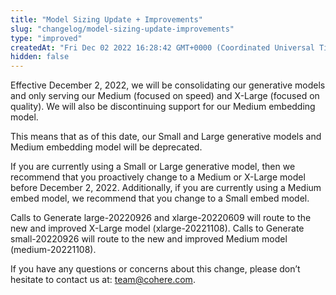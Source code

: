 ```yaml
---
title: "Model Sizing Update + Improvements"
slug: "changelog/model-sizing-update-improvements"
type: "improved"
createdAt: "Fri Dec 02 2022 16:28:42 GMT+0000 (Coordinated Universal Time)"
hidden: false
---
```

Effective December 2, 2022, we will be consolidating our generative models and only serving our Medium (focused on speed) and X-Large (focused on quality). We will also be discontinuing support for our Medium embedding model.

This means that as of this date, our Small and Large generative models and Medium embedding model will be deprecated. 

If you are currently using a Small or Large generative model, then we recommend that you proactively change to a Medium or X-Large model before December 2, 2022. Additionally, if you are currently using a Medium embed model, we recommend that you change to a Small embed model. 

Calls to Generate large-20220926 and xlarge-20220609 will route to the new and improved X-Large model (xlarge-20221108). Calls to Generate small-20220926 will route to the new and improved Medium model (medium-20221108). 

If you have any questions or concerns about this change, please don’t hesitate to contact us at: team@cohere.com.
